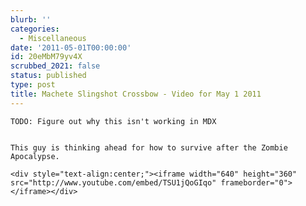```yaml
---
blurb: ''
categories:
  - Miscellaneous
date: '2011-05-01T00:00:00'
id: 20eMbM79yv4X
scrubbed_2021: false
status: published
type: post
title: Machete Slingshot Crossbow - Video for May 1 2011
---
```


```
TODO: Figure out why this isn't working in MDX


This guy is thinking ahead for how to survive after the Zombie Apocalypse.

<div style="text-align:center;"><iframe width="640" height="360" src="http://www.youtube.com/embed/TSU1jQoGIqo" frameborder="0"> </iframe></div>
```
